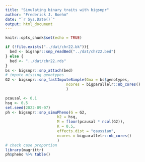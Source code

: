```yaml
---
title: "Simulating binary traits with bigsnpr"
author: "Frederick J. Boehm"
date: "`r Sys.Date()`"
output: html_document
---
```


```r
knitr::opts_chunk$set(echo = TRUE)
```


```r
if (!file.exists("../dat/chr22.bk")){
  bed <- bigsnpr::snp_readBed("../dat/chr22.bed")
} else {
  bed <- "../dat/chr22.rds"
}
bs <- bigsnpr::snp_attach(bed)
# impute missing genotypes
G2 <- bigsnpr::snp_fastImputeSimple(Gna = bs$genotypes, 
                           ncores = bigparallelr::nb_cores()
                           )
```


```r
pcausal <- 0.1
hsq <- 0.5
set.seed(2022-09-07)
ph <- bigsnpr::snp_simuPheno(G = G2, 
                       h2 = hsq, 
                       M = floor(pcausal * ncol(G2)),
                       K = 0.5,
                       effects.dist = "gaussian",
                       ncores = bigparallelr::nb_cores()
                       )
# check case proportion
library(magrittr)
ph$pheno %>% table()
```

```r

```
